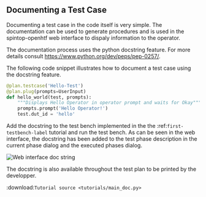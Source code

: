 ## Documenting a Test Case

Documenting a test case in the code itself is very simple. The documentation can be used to generate procedures and is used in the spintop-openhtf web interface to dispaly information to the operator. 

The documentation process uses the python docstring feature. For more details consult https://www.python.org/dev/peps/pep-0257/. 

The following code snippet illustrates how to document a test case using the docstring feature.

```python
@plan.testcase('Hello-Test')
@plan.plug(prompts=UserInput)
def hello_world(test, prompts):
    """Displays Hello Operator in operator prompt and waits for Okay"""
    prompts.prompt('Hello Operator!')
    test.dut_id = 'hello' 
```

Add the docstring to the test bench implemented in the the :ref:`first-testbench-label` tutorial and run the test bench. As can be seen in the web interface, the docstring has been added to the test phase description in the current phase dialog and the executed phases dialog.

![Web interface doc string](img/test-case-doc-web-app.png)

The docstring is also available throughout the test plan to be printed by the developper. 


:download:`Tutorial source <tutorials/main_doc.py>`
